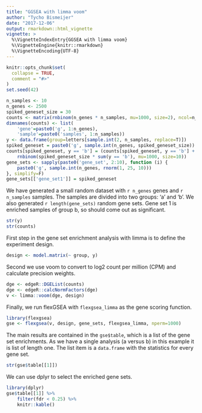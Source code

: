 ```yaml
---
title: "GGSEA with limma voom"
author: "Tycho Bismeijer"
date: "2017-12-06"
output: rmarkdown::html_vignette
vignette: >
  %\VignetteIndexEntry{GGSEA with limma voom}
  %\VignetteEngine{knitr::rmarkdown}
  %\VignetteEncoding{UTF-8}
---
```


```r
knitr::opts_chunk$set(
  collapse = TRUE,
  comment = "#>"
)
set.seed(42)
```


```r
n_samples <- 10
n_genes <- 2500
spiked_geneset_size = 30
counts <- matrix(rnbinom(n_genes * n_samples, mu=1000, size=2), ncol=n_samples)
dimnames(counts) <- list(
    'gene'=paste0('g', 1:n_genes),
    'sample'=paste0('samples', 1:n_samples))
y <- data.frame(group=letters[sample.int(2, n_samples, replace=T)])
spiked_geneset = paste0('g', sample.int(n_genes, spiked_geneset_size))
counts[spiked_geneset, y == 'b'] = (counts[spiked_geneset, y == 'b'] + 
    rnbinom(spiked_geneset_size * sum(y == 'b'), mu=1000, size=10))
gene_sets <- sapply(paste0('gene_set', 2:10), function (i) {
    paste0('g', sample.int(n_genes, rnorm(1, 25, 10)))
}, simplify=F)
gene_sets[['gene_set1']] = spiked_geneset
```

We have generated a small random dataset with `r n_genes` genes and
`r n_samples` samples. The samples are divided into two groups: 'a' and 'b'.
We also generated `r length(gene_sets)` random gene sets. Gene set 1 is enriched
samples of group b, so should come out as significant.

```r
str(y)
str(counts)
```

First step in the gene set enrichment analysis with limma is to define the experiment design.
```r
design <- model.matrix(~ group, y)
```

Second we use voom to convert to log2 count per million (CPM) and
calculate precision weights.
```r
dge <- edgeR::DGEList(counts)
dge <- edgeR::calcNormFactors(dge)
v <- limma::voom(dge, design)
```

Finally, we run flexGSEA with `flexgsea_limma` as the gene scoring function. 
```r
library(flexgsea)
gse <- flexgsea(v, design, gene_sets, flexgsea_limma, nperm=1000)
```

The main results are contained in the `gse$table`, which is a list of the gene
set enrichments. As we have a single analysis (a versus b) in this example it is
list of length one. The list item is a `data.frame` with the statistics for
every gene set.

```r
str(gse$table[[1]])
```

We can use dplyr to select the enriched gene sets.

```r
library(dplyr)
gse$table[[1]] %>%
    filter(fdr < 0.25) %>%
    knitr::kable()
```
